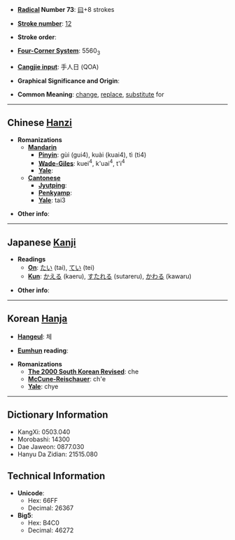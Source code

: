 * '''[[Wiktionary:Chinese radical index| Radical]] Number 73''': [[Wiktionary:Chinese radical index 曰|曰]]+8 strokes

* '''[[Wiktionary:Chinese total strokes index|Stroke number]]''': [[Wiktionary:Chinese total strokes index 12|12]]

* '''Stroke order''': 

* '''[[Wiktionary:Chinese four corner index|Four-Corner System]]''': 5560<sub>3</sub>

* '''[[Wiktionary:Chinese Cangjie index|Cangjie input]]''': 手人日 (QOA)

* '''Graphical Significance and Origin''': 

* '''Common Meaning''': [[change]], [[replace]], [[substitute]] for

----

== Chinese [[Hanzi]] ==

* '''Romanizations'''
** '''[[Mandarin]]'''
*** '''[[Pinyin]]''': gùi (gui4), kuài (kuai4), tì (ti4)
*** '''[[Wade-Giles]]''': kuei<sup>4</sup>, k'uai<sup>4</sup>, t'i<sup>4</sup>
*** '''[[Yale]]''': 
** '''[[Cantonese]]'''
*** '''[[Jyutping]]''':
*** '''[[Penkyamp]]''': 
*** '''[[Yale]]''': tai3

* '''Other info''': 

----

== Japanese [[Kanji]] ==

* '''Readings'''
** '''[[On]]''': [[たい]] (tai), [[てい]] (tei)
** '''[[Kun]]''': [[かえる]] (kaeru), [[すたれる]] (sutareru), [[かわる]] (kawaru)

* '''Other info''':  

----

== Korean [[Hanja]] ==

* '''[[Hangeul]]''': 체

* '''[[Eumhun]] reading''': 

* '''Romanizations'''
** '''[[The 2000 South Korean Revised Romanization|The 2000 South Korean Revised]]''': che
** '''[[McCune-Reischauer]]''': ch'e
** '''[[Yale]]''': chye

----

== Dictionary Information ==

* KangXi: 0503.040
* Morobashi: 14300
* Dae Jaweon: 0877.030
* Hanyu Da Zidian: 21515.080

== Technical Information ==

* '''Unicode''':
** Hex: 66FF
** Decimal: 26367
* '''Big5''':
** Hex: B4C0
** Decimal: 46272